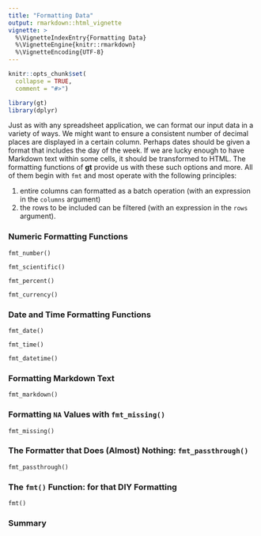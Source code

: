 ```yaml
---
title: "Formatting Data"
output: rmarkdown::html_vignette
vignette: >
  %\VignetteIndexEntry{Formatting Data}
  %\VignetteEngine{knitr::rmarkdown}
  %\VignetteEncoding{UTF-8}
---
```

  
```r
knitr::opts_chunk$set(
  collapse = TRUE,
  comment = "#>")

library(gt)
library(dplyr)
```

Just as with any spreadsheet application, we can format our input data in a variety of ways. We might want to ensure a consistent number of decimal places are displayed in a certain column. Perhaps dates should be given a format that includes the day of the week. If we are lucky enough to have Markdown text within some cells, it should be transformed to HTML. The formatting functions of **gt** provide us with these such options and more. All of them begin with `fmt` and most operate with the following principles:

1. entire columns can formatted as a batch operation (with an expression in the `columns` argument)
2. the rows to be included can be filtered (with an expression in the `rows` argument). 

### Numeric Formatting Functions

`fmt_number()` 

`fmt_scientific()`

`fmt_percent()`

`fmt_currency()`

### Date and Time Formatting Functions

`fmt_date()`

`fmt_time()`

`fmt_datetime()`

### Formatting Markdown Text

`fmt_markdown()`

### Formatting `NA` Values with `fmt_missing()`

`fmt_missing()`

### The Formatter that Does (Almost) Nothing: `fmt_passthrough()`

`fmt_passthrough()`

### The `fmt()` Function: for that DIY Formatting

`fmt()`

### Summary

